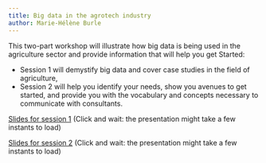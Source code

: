 ```yaml
---
title: Big data in the agrotech industry
author: Marie-Hélène Burle
---
```


:::{.def}

This two-part workshop will illustrate how big data is being used in the agriculture sector and provide information that will help you get Started:

- Session 1 will demystify big data and cover case studies in the field of agriculture,
- Session 2 will help you identify your needs, show you avenues to get started, and provide you with the vocabulary and concepts necessary to communicate with consultants.

:::

[Slides for session 1](ws_bccai_part1_slides.html){.btn .btn-outline-primary} [(Click and wait: the presentation might take a few instants to load)]{.inlinenote}

[Slides for session 2](ws_bccai_part2_slides.html){.btn .btn-outline-primary} [(Click and wait: the presentation might take a few instants to load)]{.inlinenote}
